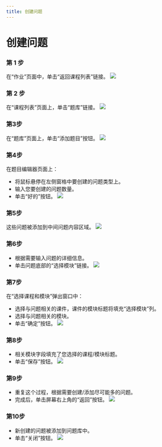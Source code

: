```yaml
--- 
title: 创建问题
--- 
```




# 创建问题

### 第 1 步 
 在“作业”页面中，单击“返回课程列表”链接。
![](/img/ulearning/teacher/assignments08.png)

 ### 第 2 步 
 在“课程列表”页面上，单击“题库”链接。
![](/img/ulearning/teacher/assignments09.png)

### 第3步
在“题库”页面上，单击“添加题目”按钮。
![](/img/ulearning/teacher/assignments10.png)

### 第4步 
 在题目编辑器页面上： 
 - 将鼠标悬停在左侧窗格中要创建的问题类型上。 
 - 输入您要创建的问题数量。 
 - 单击“好的”按钮。
![](/img/ulearning/teacher/assignments11.png)

### 第5步
这些问题被添加到中间问题内容区域。
![](/img/ulearning/teacher/assignments12.png)

### 第6步 

 - 根据需要输入问题的详细信息。 
 - 单击问题底部的“选择模块”链接。
![](/img/ulearning/teacher/assignments13.png)

### 第7步 
 在“选择课程和模块”弹出窗口中： 
 - 选择与问题相关的课件，课件的模块标题将填充“选择模块”列。 
 - 选择与问题相关的模块。 
 - 单击“确定”按钮。
![](/img/ulearning/teacher/assignments14.png)

### 第8步 

 - 相关模块字段填充了您选择的课程/模块标题。 
 - 单击“保存”按钮。
![](/img/ulearning/teacher/assignments15.png)

### 第9步

- 重复这个过程，根据需要创建/添加尽可能多的问题。
- 完成后，单击屏幕右上角的“返回”按钮。
![](/img/ulearning/teacher/assignments16.png)

### 第10步 

 - 新创建的问题被添加到问题库中。 
 - 单击“关闭”按钮。
![](/img/ulearning/teacher/assignments17.png)
